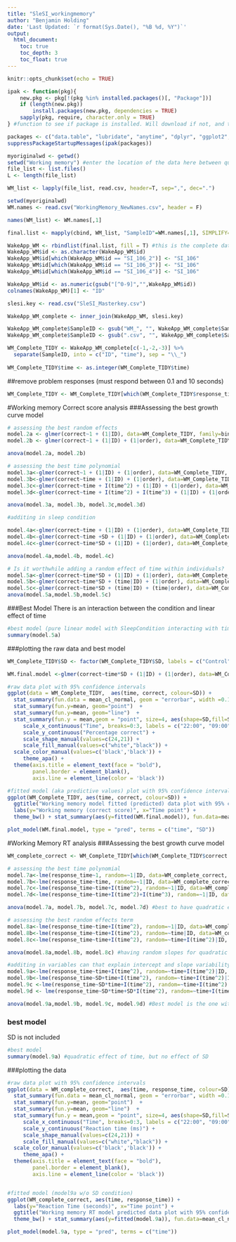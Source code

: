 ```yaml
---
title: "SleSI_workingmemory"
author: "Benjamin Holding"
date: 'Last Updated: `r format(Sys.Date(), "%B %d, %Y")`'
output: 
  html_document:
    toc: true
    toc_depth: 3
    toc_float: true
---
```


```r
knitr::opts_chunk$set(echo = TRUE)
```

```r
ipak <- function(pkg){
    new.pkg <- pkg[!(pkg %in% installed.packages()[, "Package"])]
    if (length(new.pkg)) 
        install.packages(new.pkg, dependencies = TRUE)
    sapply(pkg, require, character.only = TRUE)
} #function to see if package is installed. Will download if not, and then opens it.

packages <- c("data.table", "lubridate", "anytime", "dplyr", "ggplot2", "nlme", "tidyr", "lme4", "lmerTest", "sjPlot") #These are the extra packages needed to merge the CSV files
suppressPackageStartupMessages(ipak(packages))
```


```r

myoriginalwd <- getwd()
setwd("Working memory") #enter the location of the data here between quotation marks
file_list <- list.files()
L <- length(file_list) 

WM_list <- lapply(file_list, read.csv, header=T, sep=",", dec=".")

setwd(myoriginalwd)
WM.names <- read.csv("WorkingMemory_NewNames.csv", header = F)

names(WM_list) <- WM.names[,1]

final.list <- mapply(cbind, WM_list, "SampleID"=WM.names[,1], SIMPLIFY=F)

WakeApp_WM <- rbindlist(final.list, fill = T) #this is the complete data frame
WakeApp_WM$id <- as.character(WakeApp_WM$id)
WakeApp_WM$id[which(WakeApp_WM$id == "SI_106_2")] <- "SI_106"
WakeApp_WM$id[which(WakeApp_WM$id == "SI_106_3")] <- "SI_106"
WakeApp_WM$id[which(WakeApp_WM$id == "SI_106_4")] <- "SI_106"

WakeApp_WM$id <- as.numeric(gsub("[^0-9]","",WakeApp_WM$id))
colnames(WakeApp_WM)[1] <- "ID"

slesi.key <- read.csv("SleSI_Masterkey.csv")

WakeApp_WM_complete <- inner_join(WakeApp_WM, slesi.key)

WakeApp_WM_complete$SampleID <- gsub("WM_", "", WakeApp_WM_complete$SampleID)
WakeApp_WM_complete$SampleID <- gsub(".csv", "", WakeApp_WM_complete$SampleID)

WM_Complete_TIDY <- WakeApp_WM_complete[c(-1,-2,-3)] %>% 
  separate(SampleID, into = c("ID", "time"), sep = "\\_")
                             
WM_Complete_TIDY$time <- as.integer(WM_Complete_TIDY$time)

```

##remove problem responses
(must respond between 0.1 and 10 seconds)
```r
WM_Complete_TIDY <- WM_Complete_TIDY[which(WM_Complete_TIDY$response_time > 0.1 & WM_Complete_TIDY$response_time < 10),]
```


#Working memory Correct score analysis
###Assessing the best growth curve model
```r
# assessing the best random effects
model.2a <- glmer(correct~1 + (1|ID), data=WM_Complete_TIDY, family=binomial)
model.2b <- glmer(correct~1 + (1|ID) + (1|order), data=WM_Complete_TIDY, family=binomial) # best

anova(model.2a, model.2b)

# assessing the best time polynomial
model.3a<-glmer(correct~1 + (1|ID) + (1|order), data=WM_Complete_TIDY, family=binomial)
model.3b<-glmer(correct~time + (1|ID) + (1|order), data=WM_Complete_TIDY, family=binomial) #best
model.3c<-glmer(correct~time + I(time^2) + (1|ID) + (1|order), data=WM_Complete_TIDY, family=binomial)
model.3d<-glmer(correct~time + I(time^2) + I(time^3) + (1|ID) + (1|order), data=WM_Complete_TIDY, family=binomial)

anova(model.3a, model.3b, model.3c,model.3d) 

#additing in sleep condition

model.4a<-glmer(correct~time + (1|ID) + (1|order), data=WM_Complete_TIDY, family=binomial) 
model.4b<-glmer(correct~time +SD + (1|ID) + (1|order), data=WM_Complete_TIDY, family=binomial)
model.4c<-glmer(correct~time*SD + (1|ID) + (1|order), data=WM_Complete_TIDY, family=binomial) #best

anova(model.4a,model.4b, model.4c)

# Is it worthwhile adding a random effect of time within individuals?
model.5a<-glmer(correct~time*SD + (1|ID) + (1|order), data=WM_Complete_TIDY, family=binomial) #best
model.5b<-glmer(correct~time*SD + (time|ID) + (1|order), data=WM_Complete_TIDY, family=binomial) 
model.5c<-glmer(correct~time*SD + (time|ID) + (time|order), data=WM_Complete_TIDY, family=binomial)
anova(model.5a,model.5b,model.5c)
```

###Best Model
There is an interaction between the condition and linear effect of time
```r
#best model (pure linear model with SleepCondition interacting with time)
summary(model.5a)
```

###plotting the raw data and best model
```r
WM_Complete_TIDY$SD <- factor(WM_Complete_TIDY$SD, labels = c("Control", "Sleep Deprivation"))

WM.final.model <-glmer(correct~time*SD + (1|ID) + (1|order), data=WM_Complete_TIDY, family=binomial)

#raw data plot with 95% confidence intervals
ggplot(data = WM_Complete_TIDY,  aes(time, correct, colour=SD)) + 
  stat_summary(fun.data = mean_cl_normal, geom = "errorbar", width =0.1) +
  stat_summary(fun.y=mean, geom="point")  +
  stat_summary(fun.y=mean, geom="line")  +
  stat_summary(fun.y = mean,geom = "point", size=4, aes(shape=SD,fill=SD)) + 
     scale_x_continuous("Time", breaks=0:3, labels = c("22:00", "09:00", "12:30", "16:00")) +
     scale_y_continuous("Percentage correct") +
     scale_shape_manual(values=c(24,21)) +
     scale_fill_manual(values=c("white","black")) +
  scale_color_manual(values=c('black','black')) + 
     theme_apa() +
  theme(axis.title = element_text(face = "bold"),
        panel.border = element_blank(),
        axis.line = element_line(color = 'black')) 

#fitted model (aka predictive values) plot with 95% confidence intervals
ggplot(WM_Complete_TIDY, aes(time, correct, colour=SD)) + 
  ggtitle("Working memory model fitted (predicted) data plot with 95% confidence intervals") +
  labs(y="Working memory (correct score)", x="Time point") + 
  theme_bw() + stat_summary(aes(y=fitted(WM.final.model)), fun.data=mean_cl_normal, fun.args=list(conf.int=0.95), geom="pointrange") + stat_smooth(method = "lm")

plot_model(WM.final.model, type = "pred", terms = c("time", "SD"))
```

#Working Memory RT analysis
###Assessing the best growth curve model
```r

WM_complete_correct <- WM_Complete_TIDY[which(WM_Complete_TIDY$correct == 1),]

# assessing the best time polynomial
model.7a<-lme(response_time~1, random=~1|ID, data=WM_complete_correct, na.action=na.omit, method="ML")
model.7b<-lme(response_time~time, random=~1|ID, data=WM_complete_correct, na.action=na.omit, method="ML")
model.7c<-lme(response_time~time+I(time^2), random=~1|ID, data=WM_complete_correct, na.action=na.omit, method="ML")
model.7d<-lme(response_time~time+I(time^2)+I(time^3), random=~1|ID, data=WM_complete_correct, na.action=na.omit, method="ML") 

anova(model.7a, model.7b, model.7c, model.7d) #best to have quadratic effect

# assessing the best random effects term
model.8a<-lme(response_time~time+I(time^2), random=~1|ID, data=WM_complete_correct, na.action=na.omit, method="ML")
model.8b<-lme(response_time~time+I(time^2), random=~time|ID, data=WM_complete_correct, na.action=na.omit, method="ML")
model.8c<-lme(response_time~time+I(time^2), random=~time+I(time^2)|ID, data=WM_complete_correct, na.action=na.omit, method="ML")

anova(model.8a,model.8b, model.8c) #having random slopes for quadratic is best

#additing in variables can that explain intercept and slope variability
model.9a<-lme(response_time~time+I(time^2), random=~time+I(time^2)|ID, data=WM_complete_correct, na.action=na.omit, method="ML")
model.9b<-lme(response_time~SD+time+I(time^2), random=~time+I(time^2)|ID, data=WM_complete_correct, na.action=na.omit, method="ML")
model.9c <-lme(response_time~SD*time+I(time^2), random=~time+I(time^2)|ID, data=WM_complete_correct, na.action=na.omit, method="ML")
model.9d <- lme(response_time~SD*time+SD*I(time^2), random=~time+I(time^2)|ID, data=WM_complete_correct, na.action=na.omit, method="ML")

anova(model.9a,model.9b, model.9c, model.9d) #Best model is the one without SD
```

### best model
SD is not included
```r
#best model
summary(model.9a) #quadratic effect of time, but no effect of SD
```

###plotting the data
```r
#raw data plot with 95% confidence intervals
ggplot(data = WM_complete_correct,  aes(time, response_time, colour=SD)) + 
  stat_summary(fun.data = mean_cl_normal, geom = "errorbar", width =0.1) +
  stat_summary(fun.y=mean, geom="point")  +
  stat_summary(fun.y=mean, geom="line")  +
  stat_summary(fun.y = mean,geom = "point", size=4, aes(shape=SD,fill=SD)) + 
     scale_x_continuous("Time", breaks=0:3, labels = c("22:00", "09:00", "12:30", "16:00")) +
     scale_y_continuous("Reaction time (ms)") +
     scale_shape_manual(values=c(24,21)) +
     scale_fill_manual(values=c("white","black")) +
  scale_color_manual(values=c('black','black')) + 
     theme_apa() +
  theme(axis.title = element_text(face = "bold"),
        panel.border = element_blank(),
        axis.line = element_line(color = 'black')) 


#fitted model (model9a w/o SD condition) 
ggplot(WM_complete_correct, aes(time, response_time)) + 
  labs(y="Reaction Time (seconds)", x="Time point") +
  ggtitle("Working memory RT model predicted data plot with 95% confidence intervals") + 
  theme_bw() + stat_summary(aes(y=fitted(model.9a)), fun.data=mean_cl_normal, fun.args=list(conf.int=0.95), geom="pointrange") + stat_smooth(method = "lm", formula  =y ~ poly(x,2))

plot_model(model.9a, type = "pred", terms = c("time"))
```


